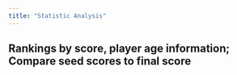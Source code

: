 ```yaml
---
title: "Statistic Analysis"
---
```


## Rankings by score, player age information; Compare seed scores to final score